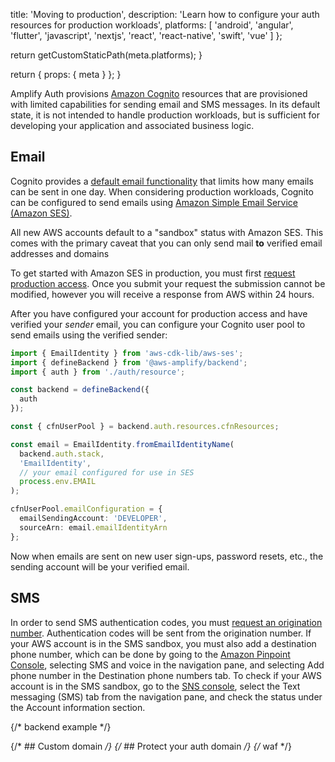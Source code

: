 
  title: 'Moving to production',
  description: 'Learn how to configure your auth resources for production workloads',
  platforms: [
    'android',
    'angular',
    'flutter',
    'javascript',
    'nextjs',
    'react',
    'react-native',
    'swift',
    'vue'
  ]
};

  return getCustomStaticPath(meta.platforms);
}

  return {
    props: {
      meta
    }
  };
}

Amplify Auth provisions [Amazon Cognito](https://aws.amazon.com/cognito/) resources that are provisioned with limited capabilities for sending email and SMS messages. In its default state, it is not intended to handle production workloads, but is sufficient for developing your application and associated business logic.

## Email

Cognito provides a [default email functionality](https://docs.aws.amazon.com/cognito/latest/developerguide/user-pool-email.html#user-pool-email-default) that limits how many emails can be sent in one day. When considering production workloads, Cognito can be configured to send emails using [Amazon Simple Email Service (Amazon SES)](https://aws.amazon.com/ses/).

<Callout warning>

All new AWS accounts default to a "sandbox" status with Amazon SES. This comes with the primary caveat that you can only send mail **to** verified email addresses and domains

</Callout>

To get started with Amazon SES in production, you must first [request production access](https://docs.aws.amazon.com/ses/latest/dg/request-production-access.html). Once you submit your request the submission cannot be modified, however you will receive a response from AWS within 24 hours.

After you have configured your account for production access and have verified your _sender_ email, you can configure your Cognito user pool to send emails using the verified sender:

```ts title="amplify/backend.ts"
import { EmailIdentity } from 'aws-cdk-lib/aws-ses';
import { defineBackend } from '@aws-amplify/backend';
import { auth } from './auth/resource';

const backend = defineBackend({
  auth
});

const { cfnUserPool } = backend.auth.resources.cfnResources;

const email = EmailIdentity.fromEmailIdentityName(
  backend.auth.stack,
  'EmailIdentity',
  // your email configured for use in SES
  process.env.EMAIL
);

cfnUserPool.emailConfiguration = {
  emailSendingAccount: 'DEVELOPER',
  sourceArn: email.emailIdentityArn
};
```

Now when emails are sent on new user sign-ups, password resets, etc., the sending account will be your verified email.

## SMS

In order to send SMS authentication codes, you must [request an origination number](https://docs.aws.amazon.com/pinpoint/latest/userguide/settings-request-number.html). Authentication codes will be sent from the origination number. If your AWS account is in the SMS sandbox, you must also add a destination phone number, which can be done by going to the [Amazon Pinpoint Console](https://console.aws.amazon.com/pinpoint/), selecting SMS and voice in the navigation pane, and selecting Add phone number in the Destination phone numbers tab. To check if your AWS account is in the SMS sandbox, go to the [SNS console](https://console.aws.amazon.com/sns/), select the Text messaging (SMS) tab from the navigation pane, and check the status under the Account information section.

{/* backend example */}

{/* ## Custom domain */}
{/* ## Protect your auth domain */}
{/* waf */}
